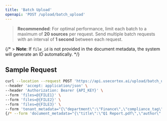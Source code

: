```yaml
---
title: 'Batch Upload'
openapi: 'POST /upload/batch_upload'
---
```


> **Recommended**: For optimal performance, limit each batch to a maximum of **20 sources** per request. Send multiple batch requests with an interval of **1 second** between each request.

{/* > **Note**: If `file_id` is not provided in the document metadata, the system will generate an ID automatically. */}

## Sample Request

```bash
curl --location --request POST 'https://api.usecortex.ai/upload/batch_upload?tenant_id={TENANT_ID}&sub_tenant_id={SUB_TENANT_ID}' \
--header 'accept: application/json' \
--header 'Authorization: Bearer {API_KEY}' \
--form 'files=@{FILE1}' \
--form 'files=@{FILE2}' \
--form 'files=@{FILE3}' \
--form 'tenant_metadata="{\"department\":\"Finance\",\"compliance_tag\":\"GDPR\"}"' \
{/* --form 'document_metadata="{\"title\":\"Q1 Report.pdf\",\"author\":\"Alice Smith\",\"file_id\":\"custom_batch_123\"}"' */}
```